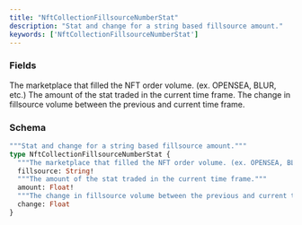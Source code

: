 ```yaml
---
title: "NftCollectionFillsourceNumberStat"
description: "Stat and change for a string based fillsource amount."
keywords: ['NftCollectionFillsourceNumberStat']
---
```


### Fields

<ResponseField name="fillsource" type="String!" required>
  The marketplace that filled the NFT order volume. (ex. OPENSEA, BLUR, etc.)
</ResponseField>

<ResponseField name="amount" type="Float!" required>
  The amount of the stat traded in the current time frame.
</ResponseField>

<ResponseField name="change" type="Float">
  The change in fillsource volume between the previous and current time frame.
</ResponseField>

### Schema


```graphql 
"""Stat and change for a string based fillsource amount."""
type NftCollectionFillsourceNumberStat {
  """The marketplace that filled the NFT order volume. (ex. OPENSEA, BLUR, etc.)"""
  fillsource: String!
  """The amount of the stat traded in the current time frame."""
  amount: Float!
  """The change in fillsource volume between the previous and current time frame."""
  change: Float
}
```

